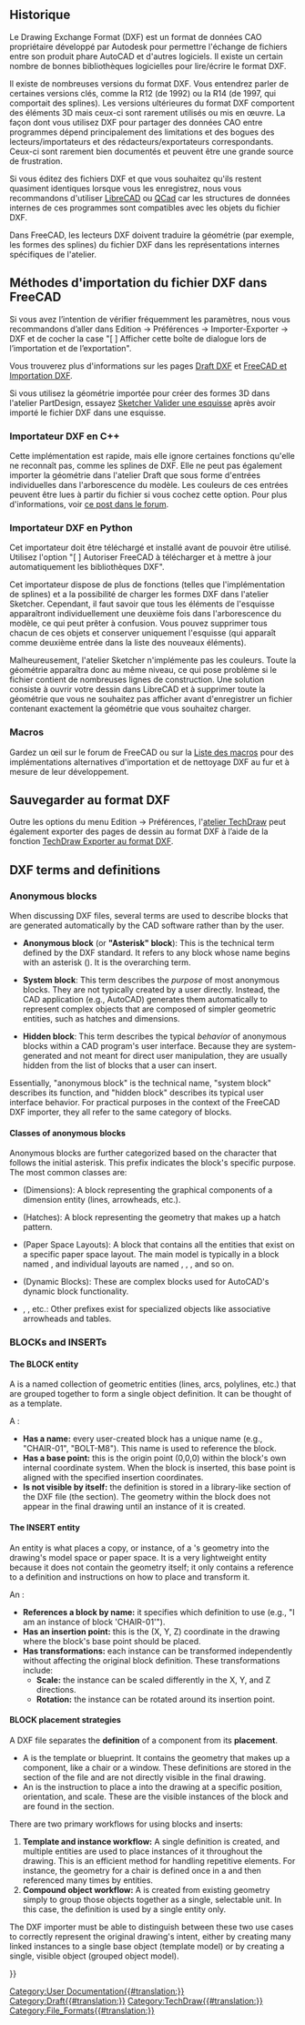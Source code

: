 <languages/>
{{TOCright}}

<span id="Background_history"></span>
== Historique ==

Le Drawing Exchange Format (DXF) est un format de données CAO propriétaire développé par Autodesk pour permettre l'échange de fichiers entre son produit phare AutoCAD et d'autres logiciels. Il existe un certain nombre de bonnes bibliothèques logicielles pour lire/écrire le format DXF.

Il existe de nombreuses versions du format DXF. Vous entendrez parler de certaines versions clés, comme la R12 (de 1992) ou la R14 (de 1997, qui comportait des splines). Les versions ultérieures du format DXF comportent des éléments 3D mais ceux-ci sont rarement utilisés ou mis en œuvre. La façon dont vous utilisez DXF pour partager des données CAO entre programmes dépend principalement des limitations et des bogues des lecteurs/importateurs et des rédacteurs/exportateurs correspondants. Ceux-ci sont rarement bien documentés et peuvent être une grande source de frustration.

Si vous éditez des fichiers DXF et que vous souhaitez qu'ils restent quasiment identiques lorsque vous les enregistrez, nous vous recommandons d'utiliser [https://fr.wikipedia.org/wiki/LibreCAD LibreCAD] ou [https://fr.wikipedia.org/wiki/QCad QCad] car les structures de données internes de ces programmes sont compatibles avec les objets du fichier DXF.

Dans FreeCAD, les lecteurs DXF doivent traduire la géométrie (par exemple, les formes des splines) du fichier DXF dans les représentations internes spécifiques de l'atelier.

<span id="Methods_for_importing_DXF_to_FreeCAD"></span>
== Méthodes d'importation du fichier DXF dans FreeCAD ==

Si vous avez l’intention de vérifier fréquemment les paramètres, nous vous recommandons d’aller dans Edition → Préférences → Importer-Exporter → DXF et de cocher la case "[ ] Afficher cette boîte de dialogue lors de l’importation et de l’exportation".

Vous trouverez plus d'informations sur les pages [[Draft_DXF/fr|Draft DXF]] et [[FreeCAD_and_DXF_Import/fr|FreeCAD et Importation DXF]].

Si vous utilisez la géométrie importée pour créer des formes 3D dans l'atelier PartDesign, essayez [[Sketcher_ValidateSketch/fr|Sketcher Valider une esquisse]] après avoir importé le fichier DXF dans une esquisse.

<span id="C++_DXF_importer"></span>
=== Importateur DXF en C++ ===

Cette implémentation est rapide, mais elle ignore certaines fonctions qu'elle ne reconnaît pas, comme les splines de DXF. Elle ne peut pas également importer la géométrie dans l'atelier Draft que sous forme d'entrées individuelles dans l'arborescence du modèle. Les couleurs de ces entrées peuvent être lues à partir du fichier si vous cochez cette option. Pour plus d'informations, voir [https://forum.freecadweb.org/viewtopic.php?f=3&t=32493 ce post dans le forum].

<span id="Python_DXF_importer"></span>
=== Importateur DXF en Python ===

Cet importateur doit être téléchargé et installé avant de pouvoir être utilisé. Utilisez l'option "[ ] Autoriser FreeCAD à télécharger et à mettre à jour automatiquement les bibliothèques DXF".

Cet importateur dispose de plus de fonctions (telles que l'implémentation de splines) et a la possibilité de charger les formes DXF dans l'atelier Sketcher. Cependant, il faut savoir que tous les éléments de l'esquisse apparaîtront individuellement une deuxième fois dans l'arborescence du modèle, ce qui peut prêter à confusion. Vous pouvez supprimer tous chacun de ces objets et conserver uniquement l'esquisse (qui apparaît comme deuxième entrée dans la liste des nouveaux éléments).

Malheureusement, l'atelier Sketcher n'implémente pas les couleurs. Toute la géométrie apparaîtra donc au même niveau, ce qui pose problème si le fichier contient de nombreuses lignes de construction. Une solution consiste à ouvrir votre dessin dans LibreCAD et à supprimer toute la géométrie que vous ne souhaitez pas afficher avant d'enregistrer un fichier contenant exactement la géométrie que vous souhaitez charger.

=== Macros ===

Gardez un œil sur le forum de FreeCAD ou sur la [[Macros_recipes/fr|Liste des macros]] pour des implémentations alternatives d'importation et de nettoyage DXF au fur et à mesure de leur développement.

<span id="Saving_DXF"></span>
== Sauvegarder au format DXF ==

Outre les options du menu Edition → Préférences, l'[[TechDraw_Workbench/fr|atelier TechDraw]] peut également exporter des pages de dessin au format DXF à l’aide de la fonction [[TechDraw_ExportPageDXF/fr|TechDraw Exporter au format DXF]].


== DXF terms and definitions ==

=== Anonymous blocks ===

When discussing DXF files, several terms are used to describe blocks that are generated automatically by the CAD software rather than by the user. 

* '''Anonymous block''' (or '''"Asterisk" block'''): This is the technical term defined by the DXF standard. It refers to any block whose name begins with an asterisk ({{Incode|*}}). It is the overarching term.

* '''System block''': This term describes the ''purpose'' of most anonymous blocks. They are not typically created by a user directly. Instead, the CAD application (e.g., AutoCAD) generates them automatically to represent complex objects that are composed of simpler geometric entities, such as hatches and dimensions.

* '''Hidden block''': This term describes the typical ''behavior'' of anonymous blocks within a CAD program's user interface. Because they are system-generated and not meant for direct user manipulation, they are usually hidden from the list of blocks that a user can insert.

Essentially, "anonymous block" is the technical name, "system block" describes its function, and "hidden block" describes its typical user interface behavior. For practical purposes in the context of the FreeCAD DXF importer, they all refer to the same category of blocks.

==== Classes of anonymous blocks ====

Anonymous blocks are further categorized based on the character that follows the initial asterisk. This prefix indicates the block's specific purpose. The most common classes are:

* {{Incode|*D...}} (Dimensions): A block representing the graphical components of a dimension entity (lines, arrowheads, etc.).
* {{Incode|*X...}} (Hatches): A block representing the geometry that makes up a hatch pattern.
* {{Incode|*P...}} (Paper Space Layouts): A block that contains all the entities that exist on a specific paper space layout. The main model is typically in a block named {{Incode|*Model_Space}}, and individual layouts are named {{Incode|*Paper_Space}}, {{Incode|*Paper_Space0}}, {{Incode|*Paper_Space1}}, and so on.
* {{Incode|*U...}} (Dynamic Blocks): These are complex blocks used for AutoCAD's dynamic block functionality.
* {{Incode|*E...}}, {{Incode|*T...}}, etc.: Other prefixes exist for specialized objects like associative arrowheads and tables.

=== BLOCKs and INSERTs ===

==== The BLOCK entity ====

A {{Incode|BLOCK}} is a named collection of geometric entities (lines, arcs, polylines, etc.) that are grouped together to form a single object definition. It can be thought of as a template.

A {{Incode|BLOCK}}:
* '''Has a name:''' every user-created block has a unique name (e.g., "CHAIR-01", "BOLT-M8"). This name is used to reference the block.
* '''Has a base point:''' this is the origin point (0,0,0) within the block's own internal coordinate system. When the block is inserted, this base point is aligned with the specified insertion coordinates.
* '''Is not visible by itself:''' the {{Incode|BLOCK}} definition is stored in a library-like section of the DXF file (the {{Incode|BLOCKS}} section). The geometry within the block does not appear in the final drawing until an instance of it is created.

==== The INSERT entity ====

An {{Incode|INSERT}} entity is what places a copy, or instance, of a {{Incode|BLOCK}}'s geometry into the drawing's model space or paper space. It is a very lightweight entity because it does not contain the geometry itself; it only contains a reference to a {{Incode|BLOCK}} definition and instructions on how to place and transform it.

An {{Incode|INSERT}}:
* '''References a block by name:''' it specifies which {{Incode|BLOCK}} definition to use (e.g., "I am an instance of block 'CHAIR-01'").
* '''Has an insertion point:''' this is the (X, Y, Z) coordinate in the drawing where the block's base point should be placed.
* '''Has transformations:''' each instance can be transformed independently without affecting the original block definition. These transformations include:
** '''Scale:''' the instance can be scaled differently in the X, Y, and Z directions.
** '''Rotation:''' the instance can be rotated around its insertion point.

==== BLOCK placement strategies ====

A DXF file separates the '''definition''' of a component from its '''placement'''.

* A {{Incode|BLOCK}} is the template or blueprint. It contains the geometry that makes up a component, like a chair or a window. These definitions are stored in the {{Incode|BLOCKS}} section of the file and are not directly visible in the final drawing.
* An {{Incode|INSERT}} is the instruction to place a {{Incode|BLOCK}} into the drawing at a specific position, orientation, and scale. These are the visible instances of the block and are found in the {{Incode|ENTITIES}} section.

There are two primary workflows for using blocks and inserts:

# '''Template and instance workflow:''' A single {{Incode|BLOCK}} definition is created, and multiple {{Incode|INSERT}} entities are used to place instances of it throughout the drawing. This is an efficient method for handling repetitive elements. For instance, the geometry for a chair is defined once in a {{Incode|BLOCK}} and then referenced many times by {{Incode|INSERT}} entities.
# '''Compound object workflow:''' A {{Incode|BLOCK}} is created from existing geometry simply to group those objects together as a single, selectable unit. In this case, the {{Incode|BLOCK}} definition is used by a single {{Incode|INSERT}} entity only.

The DXF importer must be able to distinguish between these two use cases to correctly represent the original drawing's intent, either by creating many linked instances to a single base object (template model) or by creating a single, visible object (grouped object model).


{{Userdocnavi{{#translation:}}}}
[[Category:User Documentation{{#translation:}}]]
[[Category:Draft{{#translation:}}]]
[[Category:TechDraw{{#translation:}}]]
[[Category:File_Formats{{#translation:}}]]